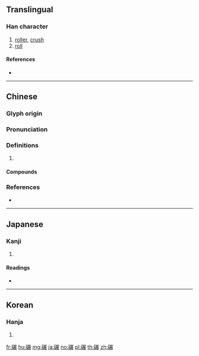 {{character info/new}}
==Translingual==

===Han character===
{{Han char|rn=112|rad=石|as=10|sn=15|four=17632|canj=MRSTV}}

# [[roller]], [[crush]]
# [[roll]]

====References====
* {{Han ref|kx=0834.020|dkj=24370|dj=1251.040|hdz=42450.050|uh=78BE|ud=30910|bh=BD56|bd=48470}}

----

==Chinese==
{{zh-forms}}

===Glyph origin===
{{Han etym}}

===Pronunciation===
{{zh-pron
|m=niǎn
|c=nin5,zin2,nin6
|mn=lián/lún
|mn_note=lián - literary; lún - vernacular
|mc=y
|oc=y
|cat=
}}

===Definitions===
{{zh-hanzi}}

# {{rfdef|zh}}

====Compounds====
{{zh-der|步碾兒|碾坊|碾子|碾房|碾盤|碾砣|碾米|碾船|茶碾子}}

===References===
* {{R:yue:Hanzi}}

----

==Japanese==

===Kanji===
{{ja-kanji|grade=|rs=石10}}

# {{defn|lang=ja|sort=石10}}

====Readings====
* {{ja-readings|on=[[てん]] (ten), [[でん]] (den)|kun=[[うす]] (usu), [[ひく]] (hiku)|nanori=}}

----

==Korean==

===Hanja===
{{ko-hanja|hangeul=[[년]]>[[연]]|eumhun=|rv=nyeon>yeon|mr=nyŏn>yŏn|y=nyen>yen}}

# {{defn|lang=ko|sort=石10}}

[[fr:碾]]
[[hu:碾]]
[[mg:碾]]
[[ja:碾]]
[[no:碾]]
[[pl:碾]]
[[th:碾]]
[[zh:碾]]